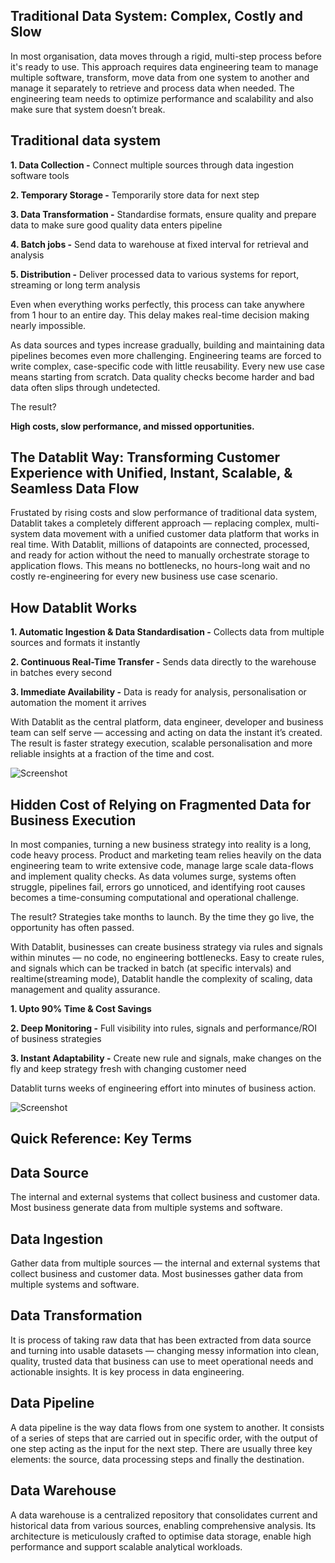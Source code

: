 ## Traditional Data System: Complex, Costly and Slow

In most organisation, data moves through a rigid, multi-step process before it's ready to use.
This approach requires data engineering team to manage multiple software, transform, move data from one system to another and manage it separately to retrieve and process data when needed. The engineering team needs to optimize performance and scalability and also make sure that system doesn’t break.

## Traditional data system

**1. Data Collection -** Connect multiple sources through data ingestion software tools

**2. Temporary Storage -** Temporarily store data for next step

**3. Data Transformation -** Standardise formats, ensure quality and prepare data to make sure good quality data enters pipeline

**4. Batch jobs -** Send data to warehouse at fixed interval for retrieval and analysis

**5. Distribution -** Deliver processed data to various systems for report, streaming or long term analysis

Even when everything works perfectly, this process can take anywhere from 1 hour to an entire day. This delay makes real-time decision making nearly impossible.

As data sources and types increase gradually, building and maintaining data pipelines becomes even more challenging. Engineering teams are forced to write complex, case-specific code with little reusability. Every new use case means starting from scratch. Data quality checks become harder and bad data often slips through undetected.

The result?

**High costs, slow performance, and missed opportunities.**

## The Datablit Way: Transforming Customer Experience with Unified, Instant, Scalable, & Seamless Data Flow

Frustated by rising costs and slow performance of traditional data system,
Datablit takes a completely different approach — replacing complex, multi-system data movement with a unified customer data platform that works in real time.
With Datablit, millions of datapoints are connected, processed, and ready for action without the need to manually orchestrate storage to application flows. This means no bottlenecks, no hours-long wait and no costly re-engineering for every new business use case scenario.

## How Datablit Works

**1. Automatic Ingestion & Data Standardisation -** Collects data from multiple sources and formats it instantly

**2. Continuous Real-Time Transfer -** Sends data directly to the warehouse in batches every second

**3. Immediate Availability -** Data is ready for analysis, personalisation or automation the moment it arrives

With Datablit as the central platform, data engineer, developer and business team can self serve — accessing and acting on data the instant it’s created. The result is faster strategy execution, scalable personalisation and more reliable insights at a fraction of the time and cost.

![Screenshot](/datasystem.svg)

## Hidden Cost of Relying on Fragmented Data for Business Execution

In most companies, turning a new business strategy into reality is a long, code heavy process.
Product and marketing team relies heavily on the data engineering team to write extensive code, manage large scale data-flows and implement quality checks. As data volumes surge, systems often struggle, pipelines fail, errors go unnoticed, and identifying root causes becomes a time-consuming computational and operational challenge.

The result? Strategies take months to launch. By the time they go live, the opportunity has often passed.

With Datablit, businesses can create business strategy via rules and signals within minutes — no code, no engineering bottlenecks. Easy to create rules, and signals which can be tracked in batch (at specific intervals) and realtime(streaming mode), Datablit handle the complexity of scaling, data management and quality assurance.

**1. Upto 90% Time & Cost Savings**

**2. Deep Monitoring -** Full visibility into rules, signals and performance/ROI of business strategies

**3. Instant Adaptability -** Create new rule and signals, make changes on the fly and keep strategy fresh with changing customer need

Datablit turns weeks of engineering effort into minutes of business action.

![Screenshot](/bs.webp)

## Quick Reference: Key Terms

## Data Source

The internal and external systems that collect business and customer data. Most business generate data from multiple systems and software.

## Data Ingestion

Gather data from multiple sources — the internal and external systems that collect business and customer data. Most businesses gather data from multiple systems and software.

## Data Transformation

It is process of taking raw data that has been extracted from data source and turning into usable datasets — changing messy information into clean, quality, trusted data that business can use to meet operational needs and actionable insights. It is key process in data engineering.

## Data Pipeline

A data pipeline is the way data flows from one system to another. It consists of a series of steps that are carried out in specific order, with the output of one step acting as the input for the next step. There are usually three key elements: the source, data processing steps and finally the destination.

## Data Warehouse

A data warehouse is a centralized repository that consolidates current and historical data from various sources, enabling comprehensive analysis. Its architecture is meticulously crafted to optimise data storage, enable high performance and support scalable analytical workloads.
